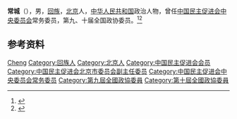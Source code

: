 '''常城'''（{{bd|1945年|10月|}}），男，[[回族|回族]]，[[北京|北京]]人，[[中华人民共和国|中华人民共和国]]政治人物，曾任[[中国民主促进会中央委员会|中国民主促进会中央委员会]]常务委员，第九、十届全国政协委员。<ref>{{Cite book|title=中华人民共和国职官志|author=何虎生, 李耀东, 向常福主编|publisher=中国社会出版社|year=2003|isbn=9787800883934|location=北京|pages=}}</ref><ref>{{Cite web|title=常城同志简介|url=https://www.mj.org.cn/mjzt/2006yearlhzt/zxwyjj/bj/200402/t20040226_23307.htm|accessdate=2020-10-30|work=中国民主促进会|archiveurl=https://web.archive.org/web/20201030191100/https://www.mj.org.cn/mjzt/2006yearlhzt/zxwyjj/bj/200402/t20040226_23307.htm|archivedate=2020-10-30}}</ref>

== 参考资料 ==
{{reflist}}

{{中国人物小作品}}
{{Navboxes 
| title  = 常城在[[中国民主促进会|中国民主促进会]]的职务
| list1  =
{{中国民主促进会第十届中央委员会}}
{{中国民主促进会第十一届中央委员会}}
}}

{{Authority control}}
{{DEFAULTSORT:Chang常}}
[[Category:常姓|Cheng]]
[[Category:回族人|Category:回族人]]
[[Category:北京人|Category:北京人]]
[[Category:中国民主促进会会员|Category:中国民主促进会会员]]
[[Category:中国民主促进会北京市委员会副主任委员|Category:中国民主促进会北京市委员会副主任委员]]
[[Category:中国民主促进会中央委员会常务委员|Category:中国民主促进会中央委员会常务委员]]
[[Category:第九屆全國政協委員|Category:第九屆全國政協委員]]
[[Category:第十屆全國政協委員|Category:第十屆全國政協委員]]